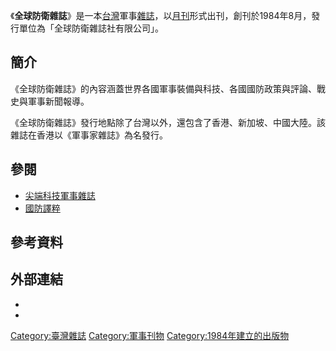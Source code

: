 {{Refimprove|time=2022-06-11T07:04:34+00:00}}
{{expand|time=2013-09-12}}
{{Infobox Newspaper
| name = 全球防衛雜誌
| image = 
| caption = 
| type                = [[雜誌|雜誌]]
| format              = 菊八開（A4）
| publisher           = 全球防衛雜誌社有限公司
| founder             = 
| foundation          = 1984年8月
| language            = [[繁體中文|繁體中文]]
| price               = [[新台幣|新台幣]]200元
| headquarters        = {{TWN}}[[台北市|台北市]][[忠孝東路|忠孝東路]]1段35號3樓
| circulation         = 
| website             = [http://www.diic.com.tw/ www.diic.com.tw]
| width               = 
| ISSN                = 1010-3228
}}
《'''全球防衛雜誌'''》是一本[[台灣|台灣]]軍事[[雜誌|雜誌]]，以[[月刊|月刊]]形式出刊，創刊於1984年8月，發行單位為「全球防衛雜誌社有限公司」。

== 簡介 ==
《全球防衛雜誌》的內容涵蓋世界各國軍事裝備與科技、各國國防政策與評論、戰史與軍事新聞報導。

《全球防衛雜誌》發行地點除了台灣以外，還包含了香港、新加坡、中國大陸。該雜誌在香港以《軍事家雜誌》為名發行。

==參閱==
*[[尖端科技軍事雜誌|尖端科技軍事雜誌]]
*[[國防譯粹|國防譯粹]]

== 參考資料 ==
{{reflist}}

== 外部連結 ==
{{Commonscat|Defence International Magazine}}
* {{官網|1=http://www.diic.com.tw/|name=全球防衛雜誌官方網站}}
* {{Facebook|軍事家全球防衛雜誌DefenceInternational-120901238019568|軍事家-全球防衛雜誌-Defence-International}}

[[Category:臺灣雜誌|Category:臺灣雜誌]]
[[Category:軍事刊物|Category:軍事刊物]]
[[Category:1984年建立的出版物|Category:1984年建立的出版物]]